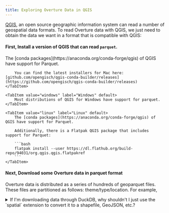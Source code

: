 ```yaml
---
title: Exploring Overture Data in QGIS
---
```



[QGIS](https://www.qgis.org/), an open source geographic information system can read a number of geospatial data formats. To read Overture data with QGIS, we just need to obtain the data we want in a format that is compatible with QGIS:


#### First, Install a version of QGIS that can read `parquet`.

<Tabs>
    <TabItem value="mac" label="MacOS" default>
        The [conda packages](https://anaconda.org/conda-forge/qgis) of QGIS have support for Parquet.

        You can find the latest installers for Mac here: [github.com/opengisch/qgis-conda-builder/releases](https://github.com/opengisch/qgis-conda-builder/releases)
    </TabItem>

    <TabItem value="windows" label="Windows" default>
        Most distributions of QGIS for Windows have support for parquet.
    </TabItem>

    <TabItem value="linux" label="Linux" default>
        The [conda packages](https://anaconda.org/conda-forge/qgis) of QGIS have support for Parquet.

        Additionally, there is a Flatpak QGIS package that includes support for Parquet:

        ```bash
        flatpak install --user https://dl.flathub.org/build-repo/94031/org.qgis.qgis.flatpakref
        ```
    </TabItem>
</Tabs>

#### Next, Download some Overture data in parquet format
Overture data is distributed as a series of hundreds of geoparquet files. These files are partitioned as follows: theme/type/location. For example,



<details>
<summary>
If I'm downloading data through DuckDB, why shouldn't I just use the `spatial` extension to convert it to a shapefile, GeoJSON, etc.?
</summary>

</details>
